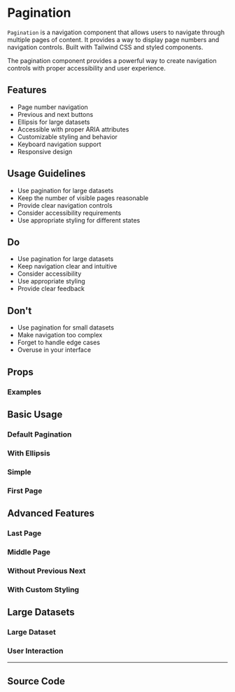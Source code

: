 
<Meta of={PaginationStories} />

# Pagination

`Pagination` is a navigation component that allows users to navigate through multiple pages of content. It provides a way to display page numbers and navigation controls. Built with Tailwind CSS and styled components.

The pagination component provides a powerful way to create navigation controls with proper accessibility and user experience.

## Features

- Page number navigation
- Previous and next buttons
- Ellipsis for large datasets
- Accessible with proper ARIA attributes
- Customizable styling and behavior
- Keyboard navigation support
- Responsive design

## Usage Guidelines

- Use pagination for large datasets
- Keep the number of visible pages reasonable
- Provide clear navigation controls
- Consider accessibility requirements
- Use appropriate styling for different states

## Do

- Use pagination for large datasets
- Keep navigation clear and intuitive
- Consider accessibility
- Use appropriate styling
- Provide clear feedback

## Don't

- Use pagination for small datasets
- Make navigation too complex
- Forget to handle edge cases
- Overuse in your interface

## Props

<Controls of={PaginationStories.Default} />

### Examples

## Basic Usage

### Default Pagination

<Canvas of={PaginationStories.Default} />

### With Ellipsis

<Canvas of={PaginationStories.WithEllipsis} />

### Simple

<Canvas of={PaginationStories.Simple} />

### First Page

<Canvas of={PaginationStories.FirstPage} />

## Advanced Features

### Last Page

<Canvas of={PaginationStories.LastPage} />

### Middle Page

<Canvas of={PaginationStories.MiddlePage} />

### Without Previous Next

<Canvas of={PaginationStories.WithoutPreviousNext} />

### With Custom Styling

<Canvas of={PaginationStories.WithCustomStyling} />

## Large Datasets

### Large Dataset

<Canvas of={PaginationStories.LargeDataset} />

### User Interaction

<Canvas of={PaginationStories.UserInteraction} />

---

## Source Code

<Source of={PaginationStories.Default} language='tsx' />
